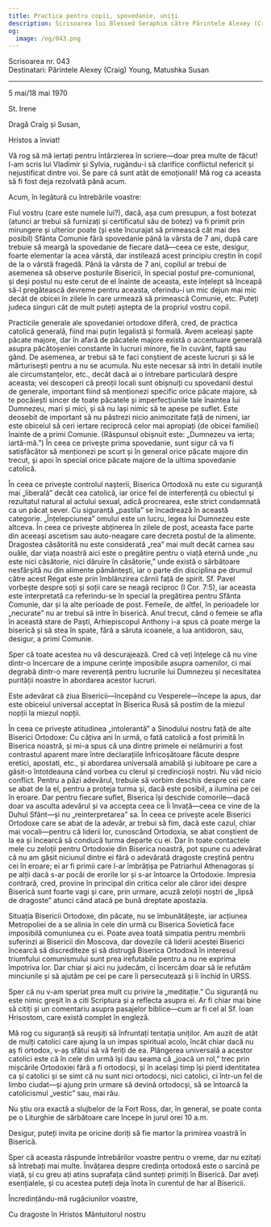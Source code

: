 ```yaml
---
title: Practica pentru copii, spovedanie, uniți
description: Scrisoarea lui Blessed Seraphim către Părintele Alexey (Craig) Young și Matushka Susan.
og:
  image: /og/043.png
---
```


<div style={{textAlign:'right', fontFamily:'monospace'}}>Scrisoarea nr. 043</div>
<div style={{textAlign:'left', fontFamily:'monospace'}}>Destinatari: Părintele Alexey (Craig) Young, Matushka Susan</div>

---

5 mai/18 mai 1970

St. Irene

Dragă Craig și Susan,

Hristos a înviat!

Vă rog să mă iertați pentru întârzierea în scriere—doar prea multe de făcut! I-am scris lui Vladimir și Sylvia, rugându-i să clarifice conflictul nefericit și nejustificat dintre voi. Se pare că sunt atât de emoționali! Mă rog ca aceasta să fi fost deja rezolvată până acum.

Acum, în legătură cu întrebările voastre:

Fiul vostru (care este numele lui?), dacă, așa cum presupun, a fost botezat (atunci ar trebui să furnizați și certificatul său de botez) va fi primit prin mirungere și ulterior poate (și este încurajat să primească cât mai des posibil) Sfânta Comunie fără spovedanie până la vârsta de 7 ani, după care trebuie să meargă la spovedanie de fiecare dată—ceea ce este, desigur, foarte elementar la acea vârstă, dar instilează acest principiu creștin în copil de la o vârstă fragedă. Până la vârsta de 7 ani, copilul ar trebui de asemenea să observe posturile Bisericii, în special postul pre-comunional, și deși postul nu este cerut de el înainte de aceasta, este înțelept să înceapă să-l pregătească devreme pentru aceasta, oferindu-i un mic dejun mai mic decât de obicei în zilele în care urmează să primească Comunie, etc. Puteți judeca singuri cât de mult puteți aștepta de la propriul vostru copil.

Practicile generale ale spovedaniei ortodoxe diferă, cred, de practica catolică generală, fiind mai puțin legalistă și formală. Avem aceleași șapte păcate majore, dar în afară de păcatele majore există o accentuare generală asupra păcătoșeniei constante în lucruri minore, fie în cuvânt, faptă sau gând. De asemenea, ar trebui să te faci conștient de aceste lucruri și să le mărturisești pentru a nu se acumula. Nu este necesar să intri în detalii inutile ale circumstanțelor, etc., decât dacă ai o întrebare particulară despre aceasta; vei descoperi că preoții locali sunt obișnuiți cu spovedanii destul de generale, important fiind să menționezi specific orice păcate majore, să te pocăiești sincer de toate păcatele și imperfecțiunile tale înaintea lui Dumnezeu, mari și mici, și să nu lași nimic să te apese pe suflet. Este deosebit de important să nu păstrezi nicio animozitate față de nimeni, iar este obiceiul să ceri iertare reciprocă celor mai apropiați (de obicei familiei) înainte de a primi Comunie. (Răspunsul obișnuit este: „Dumnezeu va ierta; iartă-mă.”) În ceea ce privește prima spovedanie, sunt sigur că va fi satisfăcător să menționezi pe scurt și în general orice păcate majore din trecut, și apoi în special orice păcate majore de la ultima spovedanie catolică.

În ceea ce privește controlul nașterii, Biserica Ortodoxă nu este cu siguranță mai „liberală” decât cea catolică, iar orice fel de interferență cu obiectul și rezultatul natural al actului sexual, adică procrearea, este strict condamnată ca un păcat sever. Cu siguranță „pastila” se încadrează în această categorie. „Înțelepciunea” omului este un lucru, legea lui Dumnezeu este altceva. În ceea ce privește abținerea în zilele de post, aceasta face parte din aceeași ascetism sau auto-neagare care decreta postul de la alimente. Dragostea căsătorită nu este considerată „rea” mai mult decât carnea sau ouăle, dar viața noastră aici este o pregătire pentru o viață eternă unde „nu este nici căsătorie, nici dăruire în căsătorie,” unde există o sărbătoare nesfârșită nu din alimente pământești, iar o parte din disciplina pe drumul către acest Regat este prin îmblânzirea cărnii față de spirit. Sf. Pavel vorbește despre soți și soții care se neagă reciproc (I Cor. 7:5), iar aceasta este interpretată ca referindu-se în special la pregătirea pentru Sfânta Comunie, dar și la alte perioade de post. Femeile, de altfel, în perioadele lor „necurate” nu ar trebui să intre în biserică. Anul trecut, când o femeie se afla în această stare de Paști, Arhiepiscopul Anthony i-a spus că poate merge la biserică și să stea în spate, fără a săruta icoanele, a lua antidoron, sau, desigur, a primi Comunie.

Sper că toate acestea nu vă descurajează. Cred că veți înțelege că nu vine dintr-o încercare de a impune cerințe imposibile asupra oamenilor, ci mai degrabă dintr-o mare reverență pentru lucrurile lui Dumnezeu și necesitatea purității noastre în abordarea acestor lucruri.

Este adevărat că ziua Bisericii—începând cu Vesperele—începe la apus, dar este obiceiul universal acceptat în Biserica Rusă să postim de la miezul nopții la miezul nopții.

În ceea ce privește atitudinea „intolerantă” a Sinodului nostru față de alte Biserici Ortodoxe: Cu câțiva ani în urmă, o fată catolică a fost primită în Biserica noastră, și mi-a spus că una dintre primele ei nelămuriri a fost contrastul aparent mare între declarațiile înfricoșătoare făcute despre eretici, apostati, etc., și abordarea universală amabilă și iubitoare pe care a găsit-o întotdeauna când vorbea cu clerul și credincioșii noștri. Nu văd nicio conflict. Pentru a păzi adevărul, trebuie să vorbim deschis despre cei care se abat de la el, pentru a proteja turma și, dacă este posibil, a ilumina pe cei în eroare. Dar pentru fiecare suflet, Biserica își deschide comorile—dacă doar va asculta adevărul și va accepta ceea ce Îi învață—ceea ce vine de la Duhul Sfânt—și nu „reinterpretarea” sa. În ceea ce privește acele Biserici Ortodoxe care se abat de la adevăr, ar trebui să fim, dacă este cazul, chiar mai vocali—pentru că liderii lor, cunoscând Ortodoxia, se abat conștient de la ea și încearcă să conducă turma departe cu ei. Dar în toate contactele mele cu zeloții pentru Ortodoxie din Biserica noastră, pot spune cu adevărat că nu am găsit niciunul dintre ei fără o adevărată dragoste creștină pentru cei în eroare; ei ar fi primii care l-ar îmbrățișa pe Patriarhul Athenagoras și pe alții dacă s-ar pocăi de erorile lor și s-ar întoarce la Ortodoxie. Impresia contrară, cred, provine în principal din critica celor ale căror idei despre Biserică sunt foarte vagi și care, prin urmare, acuză zeloții noștri de „lipsă de dragoste” atunci când atacă pe bună dreptate apostazia.

Situația Bisericii Ortodoxe, din păcate, nu se îmbunătățește, iar acțiunea Metropoliei de a se alinia în cele din urmă cu Biserica Sovietică face imposibilă comuniunea cu ei. Poate avea toată simpatia pentru membrii suferinzi ai Bisericii din Moscova, dar dovezile că liderii acestei Biserici încearcă să discrediteze și să distrugă Biserica Ortodoxă în interesul triumfului comunismului sunt prea irefutabile pentru a nu ne exprima împotriva lor. Dar chiar și aici nu judecăm, ci încercăm doar să le refutăm minciunile și să ajutăm pe cei pe care îi persecutează și îi închid în URSS.

Sper că nu v-am speriat prea mult cu privire la „meditație.” Cu siguranță nu este nimic greșit în a citi Scriptura și a reflecta asupra ei. Ar fi chiar mai bine să citiți și un comentariu asupra pasajelor biblice—cum ar fi cel al Sf. Ioan Hrisostom, care există complet în engleză.

Mă rog cu siguranță să reușiți să înfruntați tentația uniților. Am auzit de atât de mulți catolici care ajung la un impas spiritual acolo, încât chiar dacă nu aș fi ortodox, v-aș sfătui să vă feriți de ea. Plângerea universală a acestor catolici este că în cele din urmă își dau seama că „joacă un rol,” trec prin mișcările Ortodoxiei fără a fi ortodocși, și în același timp își pierd identitatea ca și catolici și se simt că nu sunt nici ortodocși, nici catolici, ci într-un fel de limbo ciudat—și ajung prin urmare să devină ortodocși, să se întoarcă la catolicismul „vestic” sau, mai rău.

Nu știu ora exactă a slujbelor de la Fort Ross, dar, în general, se poate conta pe o Liturghie de sărbătoare care începe în jurul orei 10 a.m.

Desigur, puteți invita pe oricine doriți să fie martor la primirea voastră în Biserică.

Sper că aceasta răspunde întrebărilor voastre pentru o vreme, dar nu ezitați să întrebați mai multe. Învățarea despre credința ortodoxă este o sarcină pe viață, și cu greu ați atins suprafața când sunteți primiți în Biserică. Dar aveți esențialele, și cu acestea puteți deja înota în curentul de har al Bisericii.

Încredințându-mă rugăciunilor voastre,

Cu dragoste în Hristos Mântuitorul nostru
